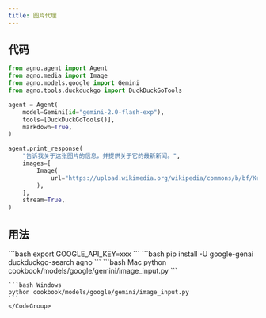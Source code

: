 ```yaml
---
title: 图片代理
---
```


## 代码

```python cookbook/models/google/gemini/image_input.py
from agno.agent import Agent
from agno.media import Image
from agno.models.google import Gemini
from agno.tools.duckduckgo import DuckDuckGoTools

agent = Agent(
    model=Gemini(id="gemini-2.0-flash-exp"),
    tools=[DuckDuckGoTools()],
    markdown=True,
)

agent.print_response(
    "告诉我关于这张图片的信息，并提供关于它的最新新闻。",
    images=[
        Image(
            url="https://upload.wikimedia.org/wikipedia/commons/b/bf/Krakow_-_Kosciol_Mariacki.jpg"
        ),
    ],
    stream=True,
)
```

## 用法

<Steps>
  <Snippet file="create-venv-step.mdx" />

  <Step title="设置你的 API 密钥">
    ```bash
    export GOOGLE_API_KEY=xxx
    ```
  </Step>

  <Step title="安装库">
    ```bash
    pip install -U google-genai duckduckgo-search agno
    ```
  </Step>

  <Step title="运行代理">
    <CodeGroup>
    ```bash Mac
    python cookbook/models/google/gemini/image_input.py
    ```

    ```bash Windows
    python cookbook/models/google/gemini/image_input.py
    ```
    </CodeGroup>
  </Step>
</Steps>